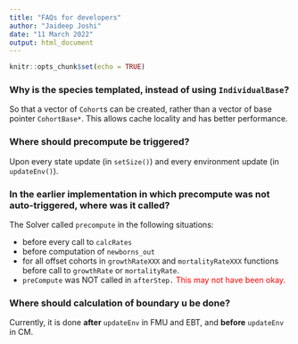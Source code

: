 ```yaml
---
title: "FAQs for developers"
author: "Jaideep Joshi"
date: "11 March 2022"
output: html_document
---
```

  
```r
knitr::opts_chunk$set(echo = TRUE)
```


### Why is the species templated, instead of using `IndividualBase`?

So that a vector of `Cohort`s can be created, rather than a vector of base pointer `CohortBase*`. This allows cache locality and has better performance.

### Where should precompute be triggered?

Upon every state update (in `setSize()`) and every environment update (in `updateEnv()`).


### In the earlier implementation in which precompute was not auto-triggered, where was it called?

The Solver called `precompute` in the following situations:
  
  - before every call to `calcRates`
  - before computation of `newborns_out` 
  - for all offset cohorts in `growthRateXXX` and `mortalityRateXXX` functions before call to `growthRate` or `mortalityRate`.
  - `preCompute` was NOT called in `afterStep.` <span style="color: red;">This may not have been okay.</span>


### Where should calculation of boundary u be done? 

Currently, it is done **after** `updateEnv` in FMU and EBT, and **before** `updateEnv` in CM.
